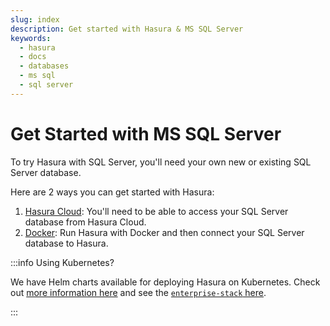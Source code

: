 ```yaml
---
slug: index
description: Get started with Hasura & MS SQL Server
keywords:
  - hasura
  - docs
  - databases
  - ms sql
  - sql server
---
```


# Get Started with MS SQL Server

To try Hasura with SQL Server, you'll need your own new or existing SQL Server database.

Here are 2 ways you can get started with Hasura:

1.  [Hasura Cloud](/databases/ms-sql-server/getting-started/cloud.mdx): You'll need to be able to access your SQL Server
    database from Hasura Cloud.
2.  [Docker](/databases/ms-sql-server/getting-started/docker.mdx): Run Hasura with Docker and then connect your SQL
    Server database to Hasura.

:::info Using Kubernetes?

We have Helm charts available for deploying Hasura on Kubernetes. Check out
[more information here](/deployment/deployment-guides/kubernetes-helm.mdx) and see the
[`enterprise-stack` here](https://github.com/hasura/helm-charts/tree/main/charts/hasura-enterprise-stack).

:::

